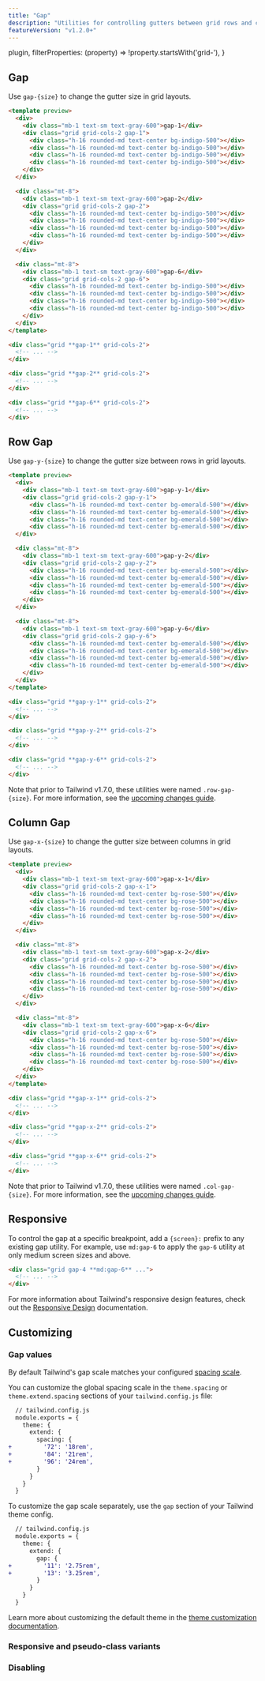 ```yaml
---
title: "Gap"
description: "Utilities for controlling gutters between grid rows and columns."
featureVersion: "v1.2.0+"
---
```



  plugin,
  filterProperties: (property) => !property.startsWith('grid-'),
}

## Gap

Use `gap-{size}` to change the gutter size in grid layouts.

```html indigo
<template preview>
  <div>
    <div class="mb-1 text-sm text-gray-600">gap-1</div>
    <div class="grid grid-cols-2 gap-1">
      <div class="h-16 rounded-md text-center bg-indigo-500"></div>
      <div class="h-16 rounded-md text-center bg-indigo-500"></div>
      <div class="h-16 rounded-md text-center bg-indigo-500"></div>
      <div class="h-16 rounded-md text-center bg-indigo-500"></div>
    </div>
  </div>

  <div class="mt-8">
    <div class="mb-1 text-sm text-gray-600">gap-2</div>
    <div class="grid grid-cols-2 gap-2">
      <div class="h-16 rounded-md text-center bg-indigo-500"></div>
      <div class="h-16 rounded-md text-center bg-indigo-500"></div>
      <div class="h-16 rounded-md text-center bg-indigo-500"></div>
      <div class="h-16 rounded-md text-center bg-indigo-500"></div>
    </div>
  </div>

  <div class="mt-8">
    <div class="mb-1 text-sm text-gray-600">gap-6</div>
    <div class="grid grid-cols-2 gap-6">
      <div class="h-16 rounded-md text-center bg-indigo-500"></div>
      <div class="h-16 rounded-md text-center bg-indigo-500"></div>
      <div class="h-16 rounded-md text-center bg-indigo-500"></div>
      <div class="h-16 rounded-md text-center bg-indigo-500"></div>
    </div>
  </div>
</template>

<div class="grid **gap-1** grid-cols-2">
  <!-- ... -->
</div>

<div class="grid **gap-2** grid-cols-2">
  <!-- ... -->
</div>

<div class="grid **gap-6** grid-cols-2">
  <!-- ... -->
</div>
```

## Row Gap

Use `gap-y-{size}` to change the gutter size between rows in grid layouts.

```html emerald
<template preview>
  <div>
    <div class="mb-1 text-sm text-gray-600">gap-y-1</div>
    <div class="grid grid-cols-2 gap-y-1">
      <div class="h-16 rounded-md text-center bg-emerald-500"></div>
      <div class="h-16 rounded-md text-center bg-emerald-500"></div>
      <div class="h-16 rounded-md text-center bg-emerald-500"></div>
      <div class="h-16 rounded-md text-center bg-emerald-500"></div>
  </div>

  <div class="mt-8">
    <div class="mb-1 text-sm text-gray-600">gap-y-2</div>
    <div class="grid grid-cols-2 gap-y-2">
      <div class="h-16 rounded-md text-center bg-emerald-500"></div>
      <div class="h-16 rounded-md text-center bg-emerald-500"></div>
      <div class="h-16 rounded-md text-center bg-emerald-500"></div>
      <div class="h-16 rounded-md text-center bg-emerald-500"></div>
    </div>
  </div>

  <div class="mt-8">
    <div class="mb-1 text-sm text-gray-600">gap-y-6</div>
    <div class="grid grid-cols-2 gap-y-6">
      <div class="h-16 rounded-md text-center bg-emerald-500"></div>
      <div class="h-16 rounded-md text-center bg-emerald-500"></div>
      <div class="h-16 rounded-md text-center bg-emerald-500"></div>
      <div class="h-16 rounded-md text-center bg-emerald-500"></div>
    </div>
  </div>
</template>

<div class="grid **gap-y-1** grid-cols-2">
  <!-- ... -->
</div>

<div class="grid **gap-y-2** grid-cols-2">
  <!-- ... -->
</div>

<div class="grid **gap-y-6** grid-cols-2">
  <!-- ... -->
</div>
```

Note that prior to Tailwind v1.7.0, these utilities were named `.row-gap-{size}`. For more information, see the [upcoming changes guide](/docs/upcoming-changes).

## Column Gap

Use `gap-x-{size}` to change the gutter size between columns in grid layouts.

```html rose
<template preview>
  <div>
    <div class="mb-1 text-sm text-gray-600">gap-x-1</div>
    <div class="grid grid-cols-2 gap-x-1">
      <div class="h-16 rounded-md text-center bg-rose-500"></div>
      <div class="h-16 rounded-md text-center bg-rose-500"></div>
      <div class="h-16 rounded-md text-center bg-rose-500"></div>
      <div class="h-16 rounded-md text-center bg-rose-500"></div>
    </div>
  </div>

  <div class="mt-8">
    <div class="mb-1 text-sm text-gray-600">gap-x-2</div>
    <div class="grid grid-cols-2 gap-x-2">
      <div class="h-16 rounded-md text-center bg-rose-500"></div>
      <div class="h-16 rounded-md text-center bg-rose-500"></div>
      <div class="h-16 rounded-md text-center bg-rose-500"></div>
      <div class="h-16 rounded-md text-center bg-rose-500"></div>
    </div>
  </div>

  <div class="mt-8">
    <div class="mb-1 text-sm text-gray-600">gap-x-6</div>
    <div class="grid grid-cols-2 gap-x-6">
      <div class="h-16 rounded-md text-center bg-rose-500"></div>
      <div class="h-16 rounded-md text-center bg-rose-500"></div>
      <div class="h-16 rounded-md text-center bg-rose-500"></div>
      <div class="h-16 rounded-md text-center bg-rose-500"></div>
    </div>
  </div>
</template>

<div class="grid **gap-x-1** grid-cols-2">
  <!-- ... -->
</div>

<div class="grid **gap-x-2** grid-cols-2">
  <!-- ... -->
</div>

<div class="grid **gap-x-6** grid-cols-2">
  <!-- ... -->
</div>
```

Note that prior to Tailwind v1.7.0, these utilities were named `.col-gap-{size}`. For more information, see the [upcoming changes guide](/docs/upcoming-changes).

## Responsive

To control the gap at a specific breakpoint, add a `{screen}:` prefix to any existing gap utility. For example, use `md:gap-6` to apply the `gap-6` utility at only medium screen sizes and above.

```html
<div class="grid gap-4 **md:gap-6** ...">
  <!-- ... -->
</div>
```

For more information about Tailwind's responsive design features, check out the [Responsive Design](/docs/responsive-design) documentation.

## Customizing

### Gap values

By default Tailwind's gap scale matches your configured [spacing scale](/docs/customizing-spacing).

You can customize the global spacing scale in the `theme.spacing` or `theme.extend.spacing` sections of your `tailwind.config.js` file:

```diff
  // tailwind.config.js
  module.exports = {
    theme: {
      extend: {
        spacing: {
+         '72': '18rem',
+         '84': '21rem',
+         '96': '24rem',
        }
      }
    }
  }
```

To customize the gap scale separately, use the `gap` section of your Tailwind theme config.

```diff
  // tailwind.config.js
  module.exports = {
    theme: {
      extend: {
        gap: {
+         '11': '2.75rem',
+         '13': '3.25rem',
        }
      }
    }
  }
```

Learn more about customizing the default theme in the [theme customization documentation](/docs/theme#customizing-the-default-theme).

### Responsive and pseudo-class variants

<Variants plugin="gap" />

### Disabling

<Disabling plugin="gap" />
